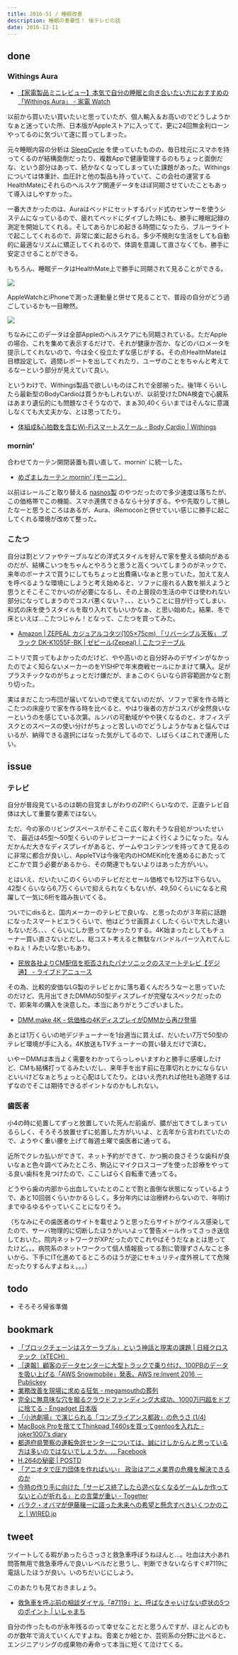 ```yaml
---
title: 2016-51 / 睡眠改善
description: 睡眠の重要性！ 後テレビの話
date: 2016-12-11
---
```


done
----

###  Withings Aura

- [【家電製品ミニレビュー】本気で自分の睡眠と向き合いたい方におすすめの「Withings Aura」 - 家電 Watch](https://kaden.watch.impress.co.jp/docs/column_review/kdnreview/1017104.html)

以前から買いたい買いたいと思っていたが、個人輸入＆お高いのでどうしようかなぁと迷っていた所、日本版がAppleストアに入ってて、更に24回無金利ローンやってるのに気づいて遂に買ってしまった。

元々睡眠内容の分析は [SleepCycle](https://itunes.apple.com/jp/app/id320606217) を使っていたものの、毎日枕元にスマホを持ってくるのが結構面倒だったり、複数Appで健康管理するのもちょっと面倒だな、という部分はあって、続かなくなってしまっていた課題があった。Withingsについては体重計、血圧計と他の製品も持っていて、この会社の運営するHealthMateにそれらのヘルスケア関連データをほぼ同期させていたこともあって導入はしやすかった。

一番大きかったのは、Auraはベッドにセットするパッド式のセンサーを使うシステムになっているので、疲れてベッドにダイブした時にも、勝手に睡眠記録の測定を開始してくれる。そしてあらかじめ起きる時間になったら、ブルーライトで起こしてくれるので、非常に楽に起きられる。多少不規則な生活をしても自動的に最適なリズムに矯正してくれるので、体調を意識して直さなくても、勝手に安定させることができる。

もちろん、睡眠データはHealthMate上で勝手に同期されて見ることができる。

![](/img/blog/2016-51/20161211184321.jpeg)

AppleWatchとiPhoneで測った運動量と併せて見ることで、普段の自分がどう過ごしているかも一目瞭然。

![](/img/blog/2016-51/20161211184315.jpeg)

ちなみにこのデータは全部Appleのヘルスケアにも同期されている。ただAppleの場合、これを集めて表示するだけで、それが健康か否か、などのバロメータを提示してくれないので、今は全く役立たずな感じがする。その点HealthMateは目標設定して、週間レポートを出してくれたり、ユーザのことをちゃんと考えてるなーという部分が見えていて良い。

というわけで、Withings製品で欲しいものはこれで全部揃った。後1年くらいしたら最新型のBodyCardioは買うかもしれないが、以前受けたDNA検査で心臓系はあまり遺伝的にも問題なさそうなので、まぁ30,40くらいまではそんなに意識しなくても大丈夫かな、とは思ってたり。

- [体組成&心拍数を含むWi-Fiスマートスケール - Body Cardio | Withings](https://www.withings.com/jp/ja/body-cardio)

###  mornin'

合わせてカーテン開閉装置も買い直して、mornin' に統一した。

- [めざましカーテン mornin' (モーニン）](http://mornin.jp/)

以前はレールごと取り替える [nasnos製](http://www.nasnos.com/products.html?key=1338983861#right_side) のやつだったので多少速度は落ちたが、この価格帯でこの機能、スマホ連携できるなら十分すぎる。やや先取りして損したなーと思うところはあるが、Aura、iRemoconと併せていい感じに勝手に起こしてくれる環境が改めて整った。

###  こたつ

自分は割とソファやテーブルなどの洋式スタイルを好んで家を整える傾向があるのだが、結構こいつをちゃんとやろうと思うと高くついてしまうのがネックで、来年のボーナスで買うにしてもちょっと出費痛いなぁと思っていた。加えて友人を呼べるような環境にしようと考え始めると、ソファに座れる人数を揃えようと思うとそこそこでかいのが必要になるし、その上普段の生活の中では使われない部分になってしまうのでコスパ悪くない？、、、ということに目が行ってしまい、和式の床を使うスタイルを取り入れてもいいかなぁ、と思い始めた。結果、冬で床といえば...こたつじゃん！となって、こたつを買ってみた。

- [Amazon | ZEPEAL カジュアルコタツ(105×75cm) 「リバーシブル天板」 ブラック DK-K1055F-BK | ゼピール(Zepeal) | こたつテーブル](https://www.amazon.co.jp/dp/B014SUGD9Y)

ニトリで買ってもよかったのだけど、やや高いのと自分好みのデザインがなかったのでよく知らないメーカーのをY!SHPで年末商戦セールにかまけて購入。足がプラスチックなのがちょっとだけ嫌だが、まぁこのくらいなら許容範囲かなと割り切った。

実はまだこたつ布団が届いてないので使えてないのだが、ソファで家を作る時とこたつの床座りで家を作る時を比べると、やはり後者の方がコスパが全然良いなーというのを感じている次第。ルンバの可動域がやや狭くなるのと、オフィスデスクとのスペースの使い分けがちょっと苦しいのでどうしようかなぁと悩んではいるが、納得できる選択にはなった気がしてるので、しばらくはこれで運用したい。

issue
----

###  テレビ

自分が普段見ているのは朝の目覚ましがわりのZIP!くらいなので、正直テレビ自体は大して重要な要素ではない。

ただ、今の家のリビングスペースがそこそこ広く取れそうな目処がついたせいで、 最近は45型〜50型くらいのテレビコーナーによく行くようになった。なんだかんだ大きなディスプレイがあると、ゲームやコンテンツを持ってきて見るのに非常に都合が良いし、AppleTVは今後宅内のHOMEKit化を進めるにあたってどこかで買う必要があるから、その関連でもないよりはあった方がいい。

とはいえ、だいたいこのくらいのテレビだとセール価格でも12万は下らない。42型くらいなら6,7万くらいで抑えられなくもないが、49,50くらいになると飛躍して一気に6桁を踏み抜いてくる。

ついでにdisると、国内メーカーのテレビで良いな、と思ったのが３年前に話題になったスマートビエラくらいで、他はどうせ画質よくしたくらいで大した違いもないだろ、、、くらいにしか思ってなかったりする。4K始まったとしてもチューナー買い直さないとだし、総コスト考えると無駄なバンドルパーツ入れてんじゃねぇ！みたいな思いもあり。

- [民放各社よりCM配信を拒否されたパナソニックのスマートテレビ【デジ通】 - ライブドアニュース](https://news.livedoor.com/article/detail/7840944/)

その為、比較的安価なLG製のテレビとかに落ち着くんだろうなーと思っていたのだけど、先月出てきたDMMの50型ディスプレイが完璧なスペックだったので、即来年の購入を決意した。本当にありがとうございました。

- [DMM.make 4K - 低価格の4KディスプレイがDMMから再び登場](https://distribution.dmm.com/display/dks/)

あとは1万くらいの地デジチューナーを1台適当に買えば、だいたい7万で50型のテレビ環境が手に入る。4K放送もTVチューナーの買い替えだけで済む。

いやーDMMは本当よく需要をわかってらっしゃいますわと勝手に感嘆したけど、CMも結構打ってるみたいだし、来年手を出す前に在庫切れとかにならないといいけどなぁとちょっと心配はしてたり。とはいえ売れれば他社も追随するはずなのでそこは期待できるポイントなのかもしれない。

###  歯医者

小4の時に処置してずっと放置していた死んだ前歯が、膿が出てきてしまっているらしく、そろそろ放置せずに処置した方がいいよ、と去年から言われていたので、ようやく重い腰を上げて毎週土曜で歯医者に通ってる。

近所でクレカ払いができて、ネット予約ができて、かつ腕の良さそうな歯科が良いなぁと色々調べてみたところ、駒込にマイクロスコープを使った診療をやってる良い歯科を見つけたので、ここしばらく自転車で通ってる。

どうやら歯の内部から出血していたとのことで割と面倒な状態になっているようで、あと10回弱くらいかかるらしく。多分年内には治療終わらないので、年明けまでゆるゆるやっていくことになりそう。

（ちなみにその歯医者のサイトを載せようと思ったらサイトがウイルス感染してたので、サーバ物理的に切断したほうがいいよって警告メール作ってさっき送信しておいた。院内ネットワークがXPだったのでこれやばそうだなぁとは思ってたけど。。。病院系のネットワークって個人情報扱ってる割に管理ずさんなこと多いから、下手にIT化進めてるところのほうが逆にセキュリティ度外視してて危険だったりするんすよねぇ。。。）

todo
----

- そろそろ帰省準備

bookmark
----

- [「ブロックチェーンはスケーラブル」という神話と現実の課題 | 日経クロステック（xTECH）](https://xtech.nikkei.com/it/atcl/column/16/062400138/110700010/)
- [［速報］顧客のデータセンターに大型トラックで乗り付け、100PBのデータを吸い上げる「AWS Snowmobile」発表。AWS re:Invent 2016 － Publickey](https://www.publickey1.jp/blog/16/100pbaws_snowmobileaws_reinvent_2016.html)
- [業務改善を現場に求める狂気 - megamouthの葬列](https://www.megamouth.info/entry/2016/11/19/232203)
- [完全に無意味な穴を掘るクラウドファンディング大成功、1000万円超をドブに捨てる - Engadget 日本版](https://japanese.engadget.com/2016/11/28/1000/)
- [「小池劇場」で演じられる「コンプライアンス都政」の危うさ (1/4)](https://blogos.com/article/199177/)
- [MacBook Proを捨ててThinkpad T460sを買ってgentooを入れた - joker1007’s diary](http://joker1007.hatenablog.com/entry/20161125/1480069437)
- [都道府県警察の運転免許センターについては、誠にけしからんと思っている方は多いのではないでしょうか。... Facebook](https://www.facebook.com/dnobori/posts/1123676174375687/)
- [H.264の秘密 | POSTD](https://postd.cc/h-264-is-magic/)
- [「アニオタで圧力団体を作ればいい」 政治はアニメ業界の危機を解決できるのか](https://originalnews.nico/4787)
- [今時の作り手に向けた「サービス終了したら遊べなくなるゲームしか作ってないと心が折れる」との言葉が重い - Togetter](https://togetter.com/li/1057514)
- [バラク・オバマが伊藤穰一に語った未来への希望と懸念すべきいくつかのこと | WIRED.jp](https://wired.jp/special/2016/barack-obama/)

tweet
----

ツイートしてる暇があったらさっさと救急車呼ぼうねほんと...。吐血は大小あれ問答無用で救急車呼んで良いレベルだと思うし、判断できないならすぐ#7119に電話したほうが良い。いのちだいじにしよう。

<Tweet tweetLink="https://twitter.com/legnoh/status/805050935621730304" />

このあたりも見ておきましょう。

- [救急車を呼ぶ前の相談ダイヤル「#7119」と、呼ばなきゃいけない症状の5つのポイント | いしゃまち](https://www.ishamachi.com/?p=4646)

自分の作ったものが永年残るのって幸せなことだと思うんですが、ほとんどのものが数年で消えていくんですよね。音楽とか絵とか、芸術系の分野に比べると、エンジニアリングの成果物の寿命って本当に短くて泣けてくる。

<Tweet tweetLink="https://twitter.com/legnoh/status/807497607660453888" />
